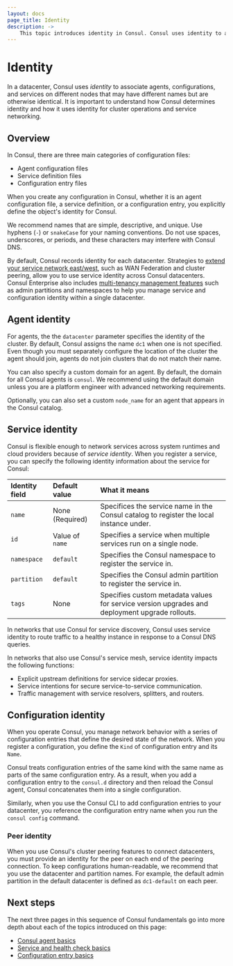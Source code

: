 ```yaml
---
layout: docs
page_title: Identity
description: ->
    This topic introduces identity in Consul. Consul uses identity to associate agents, configurations, and services on different nodes that may have different names but are otherwise identical.
---
```


# Identity

In a datacenter, Consul uses _identity_ to associate agents, configurations, and services on different nodes that may have different names but are otherwise identical. It is important to understand how Consul determines identity and how it uses identity for cluster operations and service networking.

## Overview

In Consul, there are three main categories of configuration files:

- Agent configuration files
- Service definition files
- Configuration entry files

When you create any configuration in Consul, whether it is an agent configuration file, a service definition, or a configuration entry, you explicitly define the object's identity for Consul.

We recommend names that are simple, descriptive, and unique. Use hyphens (`-`) or `snakeCase` for your naming conventions. Do not use spaces, underscores, or periods, and these characters may interfere with Consul DNS.

By default, Consul records identity for each datacenter. Strategies to [extend your service network east/west](/consul/docs/east-west), such as WAN Federation and cluster peering, allow you to use service identity across Consul datacenters. Consul Enterprise also includes [multi-tenancy management features](/consul/docs/multi-tenant) such as admin partitions and namespaces to help you manage service and configuration identity within a single datacenter.

## Agent identity

For agents, the the `datacenter` parameter specifies the identity of the cluster. By default, Consul assigns the name `dc1` when one is not specified. Even though you must separately configure the location of the cluster the agent should join, agents do not join clusters that do not match their name.

You can also specify a custom domain for an agent. By default, the domain for all Consul agents is `consul`. We recommend using the default domain unless you are a platform engineer with advanced networking requirements.

Optionally, you can also set a custom `node_name` for an agent that appears in the Consul catalog.

## Service identity

Consul is flexible enough to network services across system runtimes and cloud providers because of _service identity_. When you register a service, you can specify the following identity information about the service for Consul:

| Identity field | Default value   | What it means                                                                                  |
| :------------- | :-------------- | :--------------------------------------------------------------------------------------------- |
| `name`         | None (Required) | Specifices the service name in the Consul catalog to register the local instance under.        |
| `id`           | Value of `name` | Specifies a service when multiple services run on a single node.                               |
| `namespace`    | `default`       | Specifies the Consul namespace to register the service in.                                     |
| `partition`    | `default`       | Specifies the Consul admin partition to register the service in.                               |
| `tags`         | None            | Specifies custom metadata values for service version upgrades and deployment upgrade rollouts. |

In networks that use Consul for service discovery, Consul uses service identity to route traffic to a healthy instance in response to a Consul DNS queries.

In networks that also use Consul's service mesh, service identity impacts the following functions:

- Explicit upstream definitions for service sidecar proxies.
- Service intentions for secure service-to-service communication.
- Traffic management with service resolvers, splitters, and routers.

## Configuration identity

When you operate Consul, you manage network behavior with a series of configuration entries that define the desired state of the network. When you register a configuration, you define the `Kind` of configuration entry and its `Name`.

Consul treats configuration entries of the same kind with the same name as parts of the same configuration entry. As a result, when you add a configuration entry to the `consul.d` directory and then reload the Consul agent, Consul concatenates them into a single configuration. 

Similarly, when you use the Consul CLI to add configuration entries to your datacenter, you reference the configuration entry name when you run the `consul config` command.

### Peer identity

When you use Consul's cluster peering features to connect datacenters, you must provide an identity for the peer on each end of the peering connection. To keep configurations human-readable, we recommend that you use the datacenter and partition names. For example, the default admin partition in the default datacenter is defined as `dc1-default` on each peer.

## Next steps

The next three pages in this sequence of Consul fundamentals go into more depth about each of the topics introduced on this page:

- [Consul agent basics](/consul/docs/fundamentals/agent)
- [Service and health check basics](/consul/docs/fundamentals/service)
- [Configuration entry basics](/consul/docs/fundamentals/config-entry)